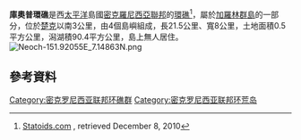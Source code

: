{{Expand|time=2016-04-18T11:01:55+00:00}}
'''庫奧普環礁'''是西[[太平洋|太平洋]]島國[[密克羅尼西亞聯邦|密克羅尼西亞聯邦]]的[[環礁|環礁]]<ref>[http://www.statoids.com/yfm.html Statoids.com] {{Wayback|url=http://www.statoids.com/yfm.html |date=20201128164816 }}, retrieved December 8, 2010</ref>，屬於[[加羅林群島|加羅林群島]]的一部分，位於[[楚克|楚克]]以南3公里，由4個島嶼組成，長21.5公里、寬8公里，土地面積0.5平方公里，潟湖積90.4平方公里，島上無人居住。
[[Image:Neoch-151.92055E_7.14863N.png|thumb]]

{{coord|7|03|32|N|151|55|09|E|region:FM-PNI_type:isle|display=title}}

==參考資料==
{{reflist}}

[[Category:密克罗尼西亚联邦环礁群|Category:密克罗尼西亚联邦环礁群]]
[[Category:密克罗尼西亚联邦环荒岛|Category:密克罗尼西亚联邦环荒岛]]

{{Micronesia-stub}}